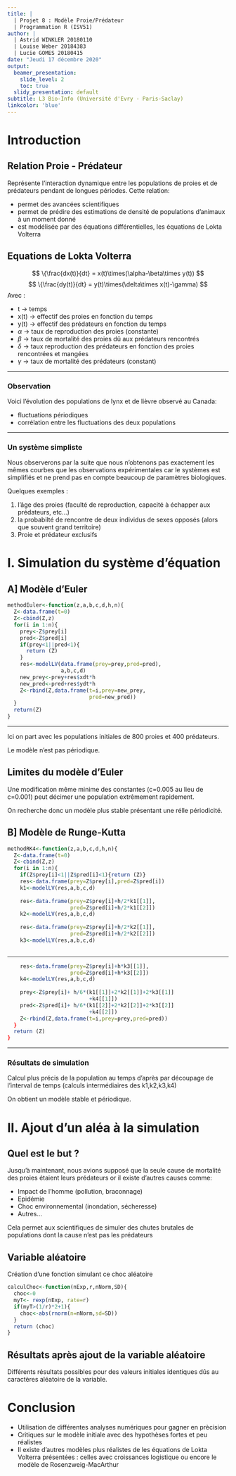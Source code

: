 ```yaml
---
title: |
  | Projet 8 : Modèle Proie/Prédateur
  | Programmation R (ISV51)
author: |
  | Astrid WINKLER 20180110
  | Louise Weber 20184383
  | Lucie GOMES 20180415
date: "Jeudi 17 décembre 2020"
output:
  beamer_presentation:
    slide_level: 2
    toc: true
  slidy_presentation: default
subtitle: L3 Bio-Info (Université d'Evry - Paris-Saclay)
linkcolor: 'blue'
---
```



# Introduction

## Relation Proie - Prédateur 

Représente l'interaction dynamique entre les populations de proies et de prédateurs pendant de longues périodes. 
Cette relation: 

- permet des avancées scientifiques
- permet de prédire des estimations de densité de populations d'animaux à un moment donné
- est modélisée par des équations différentielles, les équations de Lokta Volterra


## Equations de Lokta Volterra
$$
\{\frac{dx(t)}{dt} = x(t)\times(\alpha-\beta\times y(t))
$$
$$
\{\frac{dy(t)}{dt} = y(t)\times(\delta\times x(t)-\gamma)
$$
Avec :

-	t -> temps
-	x(t) -> effectif des proies en fonction du temps
-	y(t) -> effectif des prédateurs en fonction du temps
- $\alpha$ -> taux de reproduction des proies (constante)
- $\beta$ -> taux de mortalité des proies dû aux prédateurs rencontrés
- $\delta$ -> taux reproduction des prédateurs en fonction des proies rencontrées et mangées
- $\gamma$ -> taux de mortalité des prédateurs (constant)


***

### Observation

Voici l'évolution des populations de lynx et de lièvre observé au Canada: 

\begin{center}
Evolution des populations de lynx et de lièvres sur 90 ans
\includegraphics[width=7cm]{images_simulations/observationLynxLapin.JPG}
\end{center}

- fluctuations périodiques
- corrélation entre les fluctuations des deux populations

***

### Un système simpliste

Nous observerons par la suite que nous n'obtenons pas exactement les mêmes courbes que les observations expérimentales car le systèmes est simplifiés et ne prend pas en compte beaucoup de paramètres biologiques.

Quelques exemples : 

1) l'âge des proies (faculté de reproduction, capacité à échapper aux prédateurs, etc...)
2) la probabilté de rencontre de deux individus de sexes opposés (alors que souvent grand territoire)
3) Proie et prédateur exclusifs

# I. Simulation du système d'équation

## A] Modèle d'Euler

```r

methodEuler<-function(z,a,b,c,d,h,n){
  Z<-data.frame(t=0)
  Z<-cbind(Z,z)  
  for(i in 1:n){
    prey<-Z$prey[i]
    pred<-Z$pred[i]
    if(prey<1||pred<1){
      return (Z)
    } 
    res<-modelLV(data.frame(prey=prey,pred=pred),
                 a,b,c,d)
    new_prey<-prey+res$xdt*h
    new_pred<-pred+res$ydt*h
    Z<-rbind(Z,data.frame(t=i,prey=new_prey,
                          pred=new_pred))
  }
  return(Z)
}

```


***
Ici on part avec les populations initiales de 800 proies et 400 prédateurs.

\begin{center}
\includegraphics[width=11cm]{images_simulations/plots_euler.PNG}
\end{center}

Le modèle n'est pas périodique.

## Limites du modèle d'Euler

Une modification même minime des constantes (c=0.005 au lieu de c=0.001) peut décimer une population extrêmement rapidement.

\begin{center}
\includegraphics[width=10cm]{images_simulations/plots_euler_modif.PNG}
\end{center}

On recherche donc un modèle plus stable présentant une rélle périodicité.

## B] Modèle de Runge-Kutta
```r
methodRK4<-function(z,a,b,c,d,h,n){
  Z<-data.frame(t=0)
  Z<-cbind(Z,z)
  for(i in 1:n){
    if(Z$prey[i]<1||Z$pred[i]<1){return (Z)} 
    res<-data.frame(prey=Z$prey[i],pred=Z$pred[i])
    k1<-modelLV(res,a,b,c,d)
    
    res<-data.frame(prey=Z$prey[i]+h/2*k1[[1]],
                    pred=Z$pred[i]+h/2*k1[[2]])
    k2<-modelLV(res,a,b,c,d)
    
    res<-data.frame(prey=Z$prey[i]+h/2*k2[[1]],
                    pred=Z$pred[i]+h/2*k2[[2]])
    k3<-modelLV(res,a,b,c,d)
      
```

***
```r
    res<-data.frame(prey=Z$prey[i]+h*k3[[1]],
                    pred=Z$pred[i]+h*k3[[2]])
    k4<-modelLV(res,a,b,c,d)
    
    prey<-Z$prey[i]+ h/6*(k1[[1]]+2*k2[[1]]+2*k3[[1]]
                          +k4[[1]])
    pred<-Z$pred[i]+ h/6*(k1[[2]]+2*k2[[2]]+2*k3[[2]]
                          +k4[[2]])
    Z<-rbind(Z,data.frame(t=i,prey=prey,pred=pred))
  }
  return (Z)
}
```

***
### Résultats de simulation

Calcul plus précis de la population au temps d'après par découpage de l'interval de temps (calculs intermédiaires des k1,k2,k3,k4)

On obtient un modèle stable et périodique.

\begin{center}
 Simulations avec la méthode Runge-Kutta
\includegraphics[width=11cm]{images_simulations/plots_rk4.PNG},
\end{center}

# II. Ajout d'un aléa à la simulation

## Quel est le but ?

Jusqu'à maintenant, nous avions supposé que la seule cause de mortalité des proies étaient leurs prédateurs
or il existe d'autres causes comme:

- Impact de l’homme (pollution, braconnage)
- Epidémie
- Choc environnemental (inondation, sécheresse)
- Autres…

Cela permet aux scientifiques de simuler des chutes brutales de populations dont la cause n'est pas les prédateurs

## Variable aléatoire

Création d'une fonction simulant ce choc aléatoire

```r
calculChoc<-function(nExp,r,nNorm,SD){
  choc<-0
  myT<- rexp(nExp, rate=r)
  if(myT>(1/r)*2+1){ 
    choc<-abs(rnorm(n=nNorm,sd=SD))
  }
  return (choc)
}
```

## Résultats après ajout de la variable aléatoire

Différents résultats possibles pour des valeurs initiales identiques dûs au caractères aléatoire de la variable.

\begin{center}
Simulations de la méthode Runge-Kutta avec chocs
\includegraphics[width=10cm]{images_simulations/chocs.PNG}
\end{center}

# Conclusion

- Utilisation de différentes analyses numériques pour gagner en prècision
- Critiques sur le modèle initiale avec des hypothèses fortes et peu réalistes
- Il existe d'autres modèles plus réalistes de les équations de Lokta Volterra présentées : celles avec croissances logistique ou encore le modèle de Rosenzweig-MacArthur



